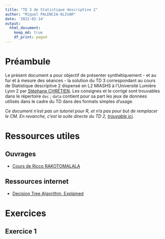 ```yaml
---
title: "TD 3 de Statistique descriptive 2"
author: "Miguel PALENCIA-OLIVAR"
date: '2022-02-14'
output: 
  html_document:
    keep_md: true
    df_print: paged
---
```

# Préambule

Le présent document a pour objectif de présenter synthétiquement - et au fur et
à mesure des séances - la solution du TD 3 correspondant au cours de Statistique
descriptive 2 dispensé en L2 MIASHS à l'Université Lumière Lyon 2 par [Stéphane CHRÉTIEN](https://sites.google.com/site/stephanegchretien/enseignement/l2-miashs-statistiques-descriptives/l2-statistiques-descriptives-2-regression-et-classification). Les consignes et le corrigé sont trouvables dans le répertoire `doc` ; `data` contient pour sa part les jeux de données utilisés dans le cadre du TD dans des formats simples d'usage.

*Ce document n'est pas un tutoriel pour R, et n'a pas pour but de remplacer le CM. En revanche, c'est la suite directe du TD 2, [trouvable ici](https://github.com/mpalenciaolivar/L2MIASHS2022-StatDesc2-TD2)*.

# Ressources utiles
## Ouvrages
- [Cours de Ricco RAKOTOMALALA](http://eric.univ-lyon2.fr/~ricco/cours/supports_data_mining.html)


## Ressources internet
- [Decision Tree Algorithm, Explained](https://www.kdnuggets.com/2020/01/decision-tree-algorithm-explained.html)

# Exercices

## Exercice 1
